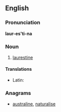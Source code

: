 ==English==

===Pronunciation===
'''laur-es'ti-na'''
{{rfp}}

===Noun===
{{infl|en|noun}}

# [[laurestine]]

====Translations====
* Latin: {{t-|la|laurestina}}

===Anagrams===
* [[australine#English|australine]], [[naturalise#English|naturalise]]